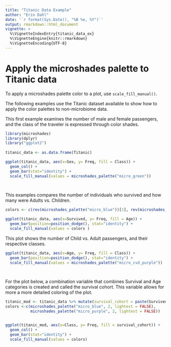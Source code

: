```yaml
---
title: "Titanic Data Example"
author: "Erin Dahl"
date: '`r format(Sys.Date(), "%B %e, %Y")`'
output: rmarkdown::html_document
vignette: >
  %\VignetteIndexEntry{titanic_data_ex}
  %\VignetteEngine{knitr::rmarkdown}
  %\VignetteEncoding{UTF-8}
---
```



# Apply the microshades palette to Titanic data

To apply a microshades palette color to a plot, use `scale_fill_manual()`.

The following examples use the Titanic dataset available to show how to apply the color palettes to non-microbiome data.

This first example examines the number of male and female passengers, and the class of the traveler is expressed through color shades.

```r
library(microshades)
library(dplyr)
library("ggplot2")
 
titanic_data <- as.data.frame(Titanic)

ggplot(titanic_data, aes(x=Sex, y= Freq, fill = Class)) + 
  geom_col() +
  geom_bar(stat="identity") +
  scale_fill_manual(values = microshades_palette("micro_green"))

       
```


This examples compares the number of individuals who survived and how many were Adults vs. Children.

```r
colors <- c(rev(microshades_palette("micro_blue"))[1], rev(microshades_palette("micro_purple"))[1])

ggplot(titanic_data, aes(x=Survived, y= Freq, fill = Age)) + 
  geom_bar(position=position_dodge(), stat="identity") +
  scale_fill_manual(values = colors )

```

This plot shows the number of Child vs. Adult passengers, and their respective classes.

```r

ggplot(titanic_data, aes(x=Age, y= Freq, fill = Class)) + 
  geom_bar(position=position_dodge(), stat="identity") +
  scale_fill_manual(values = microshades_palette("micro_cvd_purple"))

       
```

For the plot below, a combination variable that combines Survival and Age categories is created and called the survival cohort. This variable allows for more a more detailed coloring of the plot.
```r
titanic_mod <- titanic_data %>% mutate(survival_cohort = paste(Survived, Age, sep = "-"))
colors <-c(microshades_palette("micro_blue", 2, lightest = FALSE), 
           microshades_palette("micro_purple", 2, lightest = FALSE))


ggplot(titanic_mod, aes(x=Class, y= Freq, fill = survival_cohort)) + 
  geom_col() +
  geom_bar(stat="identity") +
  scale_fill_manual(values = colors)

```
